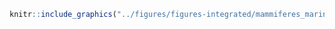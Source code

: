 <!-- #### Mammifères marins - Rorqual à bosse {-} -->


<!-- -------------------------------------------------- -->

```r
knitr::include_graphics("../figures/figures-integrated/mammiferes_marins-rorqual_a_bosse.png")
```

<br>
